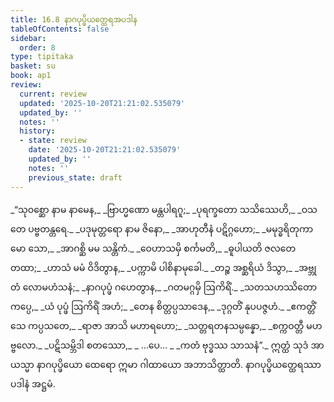 ```yaml
---
title: 16.8 နာဂပုပ္ဖိယတ္ထေရအပဒါန
tableOfContents: false
sidebar:
  order: 8
type: tipitaka
basket: su
book: ap1
review:
  current: review
  updated: '2025-10-20T21:21:02.535079'
  updated_by: ''
  notes: ''
  history:
  - state: review
    date: '2025-10-20T21:21:02.535079'
    updated_by: ''
    notes: ''
    previous_state: draft
---
```



<DynamicBreadcrumb />


<ReviewStatus review={frontmatter.review} showDetails={true} />

<HypothesisAnnotation frontmatter={frontmatter} />

<Division number="39" book="ap1" e="ch" v="20" p="198">

<Paragraph number="2405" type="verses" book="ap1">
_“သုဝစ္ဆော နာမ နာမေန,_  
_ဗြာဟ္မဏော မန္တပါရဂူ;_  
_ပုရက္ခတော သသိဿေဟိ,_  
_ဝသတေ ပဗ္ဗတန္တရေ._  

</Paragraph>

</Division>
<Division number="40" book="ap1" e="ch" v="20" p="198">

<Paragraph number="2406" type="verses" book="ap1">
_ပဒုမုတ္တရော နာမ ဇိနော,_  
_အာဟုတီနံ ပဋိဂ္ဂဟော;_  
_မမုဒ္ဓရိတုကာမော သော,_  
_အာဂစ္ဆိ မမ သန္တိကံ._  

</Paragraph>

</Division>
<Division number="41" book="ap1" e="ch" v="20" p="198">

<Paragraph number="2407" type="verses" book="ap1">
_ဝေဟာသမှိ စင်္ကမတိ,_  
_ဓူပါယတိ ဇလတေ တထာ;_  
_ဟာသံ မမံ ဝိဒိတွာန,_  
_ပက္ကာမိ ပါစိနာမုခေါ._  

</Paragraph>

</Division>
<Division number="42" book="ap1" e="ch" v="20" p="198">

<Paragraph number="2408" type="verses" book="ap1">
_တဉ္စ အစ္ဆရိယံ ဒိသွာ,_  
_အဗ္ဘုတံ လောမဟံသနံ;_  
_နာဂပုပ္ဖံ ဂဟေတွာန,_  
_ဂတမဂ္ဂမှိ ဩကိရိံ._  

</Paragraph>

</Division>
<Division number="43" book="ap1" e="ch" v="20" p="198">

<Paragraph number="2409" type="verses" book="ap1">
_သတသဟဿိတော ကပ္ပေ,_  
_ယံ ပုပ္ဖံ ဩကိရိံ အဟံ;_  
_တေန စိတ္တပ္ပသာဒေန,_  
_ဒုဂ္ဂတိံ နုပပဇ္ဇဟံ._  

</Paragraph>

</Division>
<Division number="44" book="ap1" e="ch" v="20" p="198">

<Paragraph number="2410" type="verses" book="ap1">
_ဧကတ္တိံသေ ကပ္ပသတေ,_  
_ရာဇာ အာသိ မဟာရဟော;_  
_သတ္တရတနသမ္ပန္နော,_  
_စက္ကဝတ္တီ မဟဗ္ဗလော._  

</Paragraph>

</Division>
<Division number="45" book="ap1" e="ch" v="20" p="198">

<Paragraph number="2411" type="verses" book="ap1">
_ပဋိသမ္ဘိဒါ စတဿော,_  
_ …ပေ… _  
_ကတံ ဗုဒ္ဓဿ သာသနံ”._  

</Paragraph>

<Paragraph number="2412" book="ap1">
ဣတ္ထံ သုဒံ အာယသ္မာ နာဂပုပ္ဖိယော ထေရော ဣမာ ဂါထာယော အဘာသိတ္ထာတိ.

</Paragraph>
</Division>

<Paragraph number="2413" type="center" book="ap1">
နာဂပုပ္ဖိယတ္ထေရဿာပဒါနံ အဋ္ဌမံ.
</Paragraph>